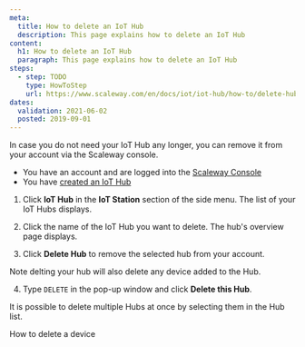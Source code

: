 ```yaml
---
meta:
  title: How to delete an IoT Hub
  description: This page explains how to delete an IoT Hub
content:
  h1: How to delete an IoT Hub
  paragraph: This page explains how to delete an IoT Hub
steps:
  - step: TODO
    type: HowToStep
    url: https://www.scaleway.com/en/docs/iot/iot-hub/how-to/delete-hub/
dates:
  validation: 2021-06-02
  posted: 2019-09-01
---
```


In case you do not need your IoT Hub any longer, you can remove it from your account via the Scaleway console. 

<Message type="requirement">

- You have an account and are logged into the [Scaleway Console](https://console.scaleway.com)
- You have [created an IoT Hub](/iot/iot-hub/how-to/create-hub)

</Message>

1. Click **IoT Hub** in the **IoT Station** section of the side menu. The list of your IoT Hubs displays.

2. Click the name of the IoT Hub you want to delete. The hub's overview page displays. 

3. Click **Delete Hub** to remove the selected hub from your account. 
  <Lightbox src="assets/scaleway-iothub_delete.png" alt="" />
  <Message type="important">

  Note delting your hub will also delete any device added to the Hub.

  </Message>

4. Type `DELETE` in the pop-up window and click **Delete this Hub**.

  <Message type="tip">

  It is possible to delete multiple Hubs at once by selecting them in the Hub list.
  
  </Message>

<Navigation title="See Also">
  <PreviousButton to="/iot/iot-hub/how-to/delete-device/">How to delete a device</PreviousButton>
</Navigation>
